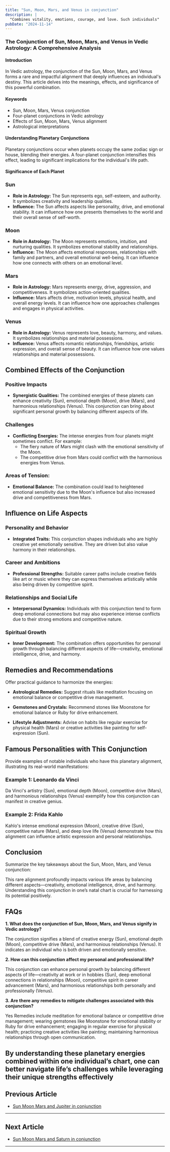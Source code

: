 ```yaml
---
title: "Sun, Moon, Mars, and Venus in conjunction"
description: |
  "Combines vitality, emotions, courage, and love. Such individuals"
pubDate: "2024-11-14"
---
```


### The Conjunction of Sun, Moon, Mars, and Venus in Vedic Astrology: A Comprehensive Analysis

#### Introduction

In Vedic astrology, the conjunction of the Sun, Moon, Mars, and Venus forms a rare and impactful alignment that deeply influences an individual's destiny. This article delves into the meanings, effects, and significance of this powerful combination.

#### Keywords

- Sun, Moon, Mars, Venus conjunction
- Four-planet conjunctions in Vedic astrology
- Effects of Sun, Moon, Mars, Venus alignment
- Astrological interpretations

#### Understanding Planetary Conjunctions

Planetary conjunctions occur when planets occupy the same zodiac sign or house, blending their energies. A four-planet conjunction intensifies this effect, leading to significant implications for the individual's life path.

#### Significance of Each Planet

### Sun

- **Role in Astrology:** The Sun represents ego, self-esteem, and authority. It symbolizes creativity and leadership qualities.
- **Influence:** The Sun affects aspects like personality, drive, and emotional stability. It can influence how one presents themselves to the world and their overall sense of self-worth.

### Moon

- **Role in Astrology:** The Moon represents emotions, intuition, and nurturing qualities. It symbolizes emotional stability and relationships.
- **Influence:** The Moon affects emotional responses, relationships with family and partners, and overall emotional well-being. It can influence how one connects with others on an emotional level.

### Mars

- **Role in Astrology:** Mars represents energy, drive, aggression, and competitiveness. It symbolizes action-oriented qualities.
- **Influence:** Mars affects drive, motivation levels, physical health, and overall energy levels. It can influence how one approaches challenges and engages in physical activities.

### Venus

- **Role in Astrology:** Venus represents love, beauty, harmony, and values. It symbolizes relationships and material possessions.
- **Influence:** Venus affects romantic relationships, friendships, artistic expression, and overall sense of beauty. It can influence how one values relationships and material possessions.

## Combined Effects of the Conjunction

### Positive Impacts

- **Synergistic Qualities:** The combined energies of these planets can enhance creativity (Sun), emotional depth (Moon), drive (Mars), and harmonious relationships (Venus). This conjunction can bring about significant personal growth by balancing different aspects of life.
  
### Challenges

- **Conflicting Energies:** The intense energies from four planets might sometimes conflict. For example:
  - The fiery nature of Mars might clash with the emotional sensitivity of the Moon.
  - The competitive drive from Mars could conflict with the harmonious energies from Venus.
  
### Areas of Tension:

- **Emotional Balance:** The combination could lead to heightened emotional sensitivity due to the Moon's influence but also increased drive and competitiveness from Mars.
  
## Influence on Life Aspects

### Personality and Behavior

- **Integrated Traits:** This conjunction shapes individuals who are highly creative yet emotionally sensitive. They are driven but also value harmony in their relationships.
  
### Career and Ambitions

- **Professional Strengths:** Suitable career paths include creative fields like art or music where they can express themselves artistically while also being driven by competitive spirit.
  
### Relationships and Social Life

- **Interpersonal Dynamics:** Individuals with this conjunction tend to form deep emotional connections but may also experience intense conflicts due to their strong emotions and competitive nature.
  
### Spiritual Growth

- **Inner Development:** The combination offers opportunities for personal growth through balancing different aspects of life—creativity, emotional intelligence, drive, and harmony.
  
## Remedies and Recommendations

Offer practical guidance to harmonize the energies:

- **Astrological Remedies:** Suggest rituals like meditation focusing on emotional balance or competitive drive management.
  
- **Gemstones and Crystals:** Recommend stones like Moonstone for emotional balance or Ruby for drive enhancement.
  
- **Lifestyle Adjustments:** Advise on habits like regular exercise for physical health (Mars) or creative activities like painting for self-expression (Sun).

## Famous Personalities with This Conjunction

Provide examples of notable individuals who have this planetary alignment, illustrating its real-world manifestations:

### Example 1: Leonardo da Vinci

Da Vinci's artistry (Sun), emotional depth (Moon), competitive drive (Mars), and harmonious relationships (Venus) exemplify how this conjunction can manifest in creative genius.

### Example 2: Frida Kahlo

Kahlo's intense emotional expression (Moon), creative drive (Sun), competitive nature (Mars), and deep love life (Venus) demonstrate how this alignment can influence artistic expression and personal relationships.

## Conclusion

Summarize the key takeaways about the Sun, Moon, Mars, and Venus conjunction:

This rare alignment profoundly impacts various life areas by balancing different aspects—creativity, emotional intelligence, drive, and harmony. Understanding this conjunction in one’s natal chart is crucial for harnessing its potential positively.

## FAQs

**1. What does the conjunction of Sun, Moon, Mars, and Venus signify in Vedic astrology?**

The conjunction signifies a blend of creative energy (Sun), emotional depth (Moon), competitive drive (Mars), and harmonious relationships (Venus). It indicates an individual who is both driven and emotionally sensitive.

**2. How can this conjunction affect my personal and professional life?**

This conjunction can enhance personal growth by balancing different aspects of life—creativity at work or in hobbies (Sun), deep emotional connections in relationships (Moon), competitive spirit in career advancement (Mars), and harmonious relationships both personally and professionally (Venus).

**3. Are there any remedies to mitigate challenges associated with this conjunction?**

Yes Remedies include meditation for emotional balance or competitive drive management; wearing gemstones like Moonstone for emotional stability or Ruby for drive enhancement; engaging in regular exercise for physical health; practicing creative activities like painting; maintaining harmonious relationships through open communication.

By understanding these planetary energies combined within one individual’s chart, one can better navigate life’s challenges while leveraging their unique strengths effectively
---

## Previous Article
- [Sun Moon Mars and Jupiter in conjunction](1101020305_Sun_Moon_Mars_and_Jupiter_in_conjunction.mdx)

---

## Next Article
- [Sun Moon Mars and Saturn in conjunction](1101020307_Sun_Moon_Mars_and_Saturn_in_conjunction.mdx)

---

